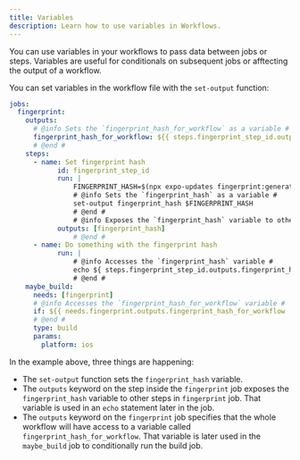 ```yaml
---
title: Variables
description: Learn how to use variables in Workflows.
---
```


You can use variables in your workflows to pass data between jobs or steps. Variables are useful for conditionals on subsequent jobs or afftecting the output of a workflow.

You can set variables in the workflow file with the `set-output` function:

```yaml .eas/workflows/variables.yaml
jobs:
  fingerprint:
    outputs:
      # @info Sets the `fingerprint_hash_for_workflow` as a variable #
      fingerprint_hash_for_workflow: ${{ steps.fingerprint_step_id.outputs.fingerprint_hash }}
      # @end #
    steps:
      - name: Set fingerprint hash
			id: fingerprint_step_id
			run: |
				FINGERPRINT_HASH=$(npx expo-updates fingerprint:generate --platform ios | jq '.hash')
                # @info Sets the `fingerprint_hash` as a variable #
				set-output fingerprint_hash $FINGERPRINT_HASH
                # @end #
                # @info Exposes the `fingerprint_hash` variable to other steps in this job #
			outputs: [fingerprint_hash]
                # @end #
      - name: Do something with the fingerprint hash
			run: |
                # @info Accesses the `fingerprint_hash` variable #
				echo ${ steps.fingerprint_step_id.outputs.fingerprint_hash }
                # @end #
    maybe_build:
      needs: [fingerprint]
      # @info Accesses the `fingerprint_hash_for_workflow` variable #
      if: ${{ needs.fingerprint.outputs.fingerprint_hash_for_workflow != '1234' }}
      # @end #
      type: build
      params:
        platform: ios
```

In the example above, three things are happening:

- The `set-output` function sets the `fingerprint_hash` variable.
- The `outputs` keyword on the step inside the `fingerprint` job exposes the `fingerprint_hash` variable to other steps in `fingerprint` job. That variable is used in an `echo` statement later in the job.
- The `outputs` keyword on the `fingerprint` job specifies that the whole workflow will have access to a variable called `fingerprint_hash_for_workflow`. That variable is later used in the `maybe_build` job to conditionally run the build job.
